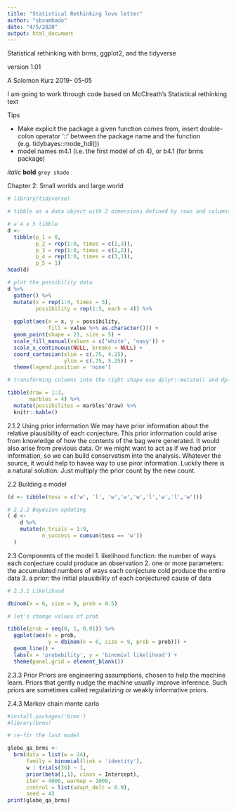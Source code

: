 ```yaml
---
title: "Statistical Rethinking love letter"
author: "sbsambado"
date: "4/5/2020"
output: html_document
---
```


Statistical rethinking with brms, ggplot2, and the tidyverse

version 1.01

A Solomon Kurz
2019- 05-05

I am going to work through code based on McClreath's Statistical rethinking text

Tips

- Make explicit the package a given function comes from, insert double-colon operator '::' between the package name and the function (e.g. tidybayes::mode_hdi())
- model names m4.1 (i.e. the first model of ch 4), or b4.1 (for brms package)

*italic*
**bold**
`grey shade`

Chapter 2: Small worlds and large world
```r
# library(tidyverse)

# tibble as a data object with 2 dimensions defined by rows and columns, they're just special types of data frames

# a 4 x 5 tibble
d <-
  tibble(p_1 = 0,
         p_2 = rep(1:0, times = c(1,3)),
         p_3 = rep(1:0, times = c(2,2)),
         p_4 = rep(1:0, times = c(3,1)),
         p_5 = 1)
head(d)

# plot the possibility data
d %>%
  gather() %>%
  mutate(x = rep(1:4, times = 5),
         possibility = rep(1:5, each = 4)) %>%
  
  ggplot(aes(x = x, y = possibility,
             fill = value %>% as.character())) +
  geom_point(shape = 21, size = 5) +
  scale_fill_manual(values = c('white', 'navy')) +
  scale_x_continuous(NULL, breaks = NULL) +
  coord_cartesian(xlim = c(.75, 4.25),
                  ylim = c(.75, 5.25)) +
  theme(legend.position = 'none')

# transforming columns into the right shape use dplyr::mutate() and dplyr::gather()

tibble(draw = 1:3,
       marbles = 4) %>%
  mutate(possibilites = marbles^draw) %>%
  knitr::kable()

```

2.1.2 Using prior information
We may have prior information about the relative plausibility of each conjecture. This prior information could arise from knowledge of how the contents of the bag were generated. It would also arise from previous data. Or we might want to act as if we had prior information, so we can build conservatism into the analysis. Whatever the source, it would help to havea  way to use piror information. Luckily there is a natural solution: Just multiply the prior count by the new count.

2.2 Building a model
```r
(d <- tibble(toss = c('w', 'l', 'w','w','w','l','w','l','w')))

# 2.2.2 Bayesian updating
( d <-
    d %>%
    mutate(n_trials = 1:9,
           n_success = cumsum(toss == 'w'))
  )
```

2.3 Components of the model
1.  likelihood function: the number of ways each conjecture could produce an observation
2. one or more parameters: the accumulated numbers of ways each conjecture cold produce the entire data
3. a prior: the initial plausibility of each conjectured cause of data
```r
# 2.3.1 Likelihood

dbinom(x = 6, size = 9, prob = 0.5)

# let's change values of prob

tibble(prob = seq(0, 1, 0.01)) %>%
  ggplot(aes(x = prob, 
             y = dbinom(x = 6, size = 9, prob = prob))) +
  geom_line() +
  labs(x = 'probability', y = 'binomial likelihood') +
  theme(panel.grid = element_blank())
```

2.3.3 Prior
Priors are engineering assumptions, chosen to help the machine learn. Priors that gently nudge the machine usually improve inference. Such priors are sometimes called regularizing or weakly informative priors. 


2.4.3 Markov chain monte carlo
```r
#install.packages('brms')
#library(brms)

# re-fir the last model

globe_qa_brms <-
  brm(data = list(w = 24),
      family = binomial(link = 'identity'),
      w | trials(36) ~ 1,
      prior(beta(1,1), class = Intercept),
      iter = 4000, warmup = 1000,
      control = list(adapt_delt = 0.9),
      seed = 4)
print(globe_qa_brms)
```

